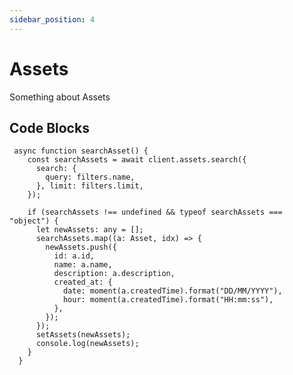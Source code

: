 ```yaml
---
sidebar_position: 4
---
```


# Assets

Something about Assets

## Code Blocks



```tsx title="src/components/assets.tsx"
 async function searchAsset() {
    const searchAssets = await client.assets.search({
      search: {
        query: filters.name,
      }, limit: filters.limit,
    });

    if (searchAssets !== undefined && typeof searchAssets === "object") {
      let newAssets: any = [];
      searchAssets.map((a: Asset, idx) => {
        newAssets.push({
          id: a.id,
          name: a.name,
          description: a.description,
          created_at: {
            date: moment(a.createdTime).format("DD/MM/YYYY"),
            hour: moment(a.createdTime).format("HH:mm:ss"),
          },
        });
      });
      setAssets(newAssets);
      console.log(newAssets);
    }
  }
```


